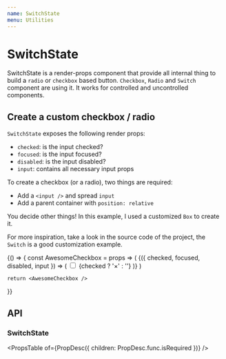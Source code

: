 ```yaml
---
name: SwitchState
menu: Utilities
---
```



# SwitchState

SwitchState is a render-props component that provide all internal thing to build a `radio` or `checkbox` based button. `Checkbox`, `Radio` and `Switch` component are using it. It works for controlled and uncontrolled components.

## Create a custom checkbox / radio

`SwitchState` exposes the following render props:

- `checked`: is the input checked?
- `focused`: is the input focused?
- `disabled`: is the input disabled?
- `input`: contains all necessary input props

To create a checkbox (or a radio), two things are required:

- Add a `<input />` and spread `input`
- Add a parent container with `position: relative`

You decide other things! In this example, I used a customized `Box` to create it.

For more inspiration, take a look in the source code of the project, the `Switch` is a good customization example.

<Playground>
  {() => {
    const AwesomeCheckbox = props => (
      <SwitchState {...props}>
        {({ checked, focused, disabled, input }) => (
          <Box
            position="relative"
            width={30}
            height={30}
            fontSize={34}
            color="#fff"
            display="flex"
            justifyContent="center"
            alignItems="center"
            backgroundColor={checked ? "primary" : "gray200"}
            border="1px solid #000"
            borderRadius={3}
          >
            <input type="checkbox" {...input} />
            {checked ? '×' : ''}
          </Box>
        )}
      </SwitchState>
    )

    return <AwesomeCheckbox />
  }}
</Playground>

## API

### SwitchState

<PropsTable
  of={PropDesc({ children: PropDesc.func.isRequired })}
/>

